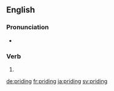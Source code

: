 ==English==

===Pronunciation===
* {{rhymes|aɪdɪŋ|lang=en}}

===Verb===
{{head|en|present participle}}

# {{present participle of|pride|lang=en}}

[[de:priding]]
[[fr:priding]]
[[ja:priding]]
[[sv:priding]]